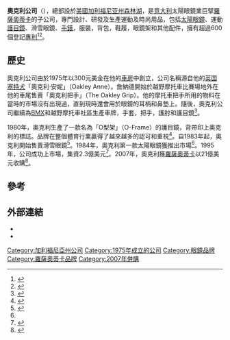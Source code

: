 {{Infobox company
| name = 奧克利公司<br>Oakley, Inc.
| logo = Oakley logo.svg
| logo_size = 120px
| type = [[私人公司|私人公司]]
| industry = {{ubl|[[太陽眼鏡|太陽眼鏡]]|[[服装|服装]]|[[運動用品|運動用品]]}}
| foundation = {{start date and age|1975}}
| image = File:Oakleyheadquarters.jpg
| image_caption = 總部大樓
| founder = {{le|吉姆·詹納德|Jim Jannard}}
| location_city = [[加利福尼亚州|加利福尼亚州]]{{le|山麓牧場|Foothill Ranch, Lake Forest, California}}
| location_country = [[美国|美国]] 
| key_people = 吉姆·詹納德：總裁<ref>{{cite web |url=http://investor.oakley.com/phoenix.zhtml?c=67365&p=irol-govManage |title=Oakley Profile |publisher=Investor.oakley.com |accessdate=2012-04-19 |archive-url=https://web.archive.org/web/20061018134218/http://investor.oakley.com/phoenix.zhtml?c=67365&p=irol-govManage |archive-date=2006-10-18 |dead-url=yes }}</ref>
| parent = [[羅薩奧蒂卡|羅薩奧蒂卡]]
| homepage = {{URL|http://www.oakley.com|www.oakley.com}}
}}
'''奧克利公司'''（{{lang-en|Oakley, Inc.}}），總部設於[[美國|美國]][[加利福尼亚州|加利福尼亚州]][[森林湖_(加利福尼亚州)|森林湖]]，是[[意大利|意大利]]太陽眼鏡業巨擘[[羅薩奧蒂卡|羅薩奧蒂卡]]的子公司，專門設計、研發及生產運動及時尚用品，包括[[太陽眼鏡|太陽眼鏡]]、運動[[護目鏡|護目鏡]]、滑雪眼鏡、[[手錶|手錶]]，服裝，背包，鞋履，眼鏡架和其他配件，擁有超過600個登記[[專利|專利]]<ref>{{cite web|title=Oakley Company Profile|url=http://www.oakley.com/en/?nav=TN-Oakley|accessdate=2016-07-31|archive-date=2018-09-06|archive-url=https://web.archive.org/web/20180906021548/https://www.oakley.com/en/?nav=TN-Oakley|dead-url=no}}</ref><ref>{{Cite web|url=https://www.sec.gov/Archives/edgar/data/946356/000089256907001415/a35754e8vk.htm|title=Oakley, Inc.|website=www.sec.gov|access-date=2017-05-26|archive-date=2017-08-07|archive-url=https://web.archive.org/web/20170807234331/https://www.sec.gov/Archives/edgar/data/946356/000089256907001415/a35754e8vk.htm|dead-url=no}}</ref>。

== 歷史==
奧克利公司由{{le|吉姆·詹納德|Jim Jannard}}於1975年以300元美金在他的[[車房|車房]]中創立，公司名稱源自他的[[英国塞特犬|英国塞特犬]]「奧克利·安妮」（Oakley Anne）。詹納德開始於越野摩托車比賽場地外在他的車尾售賣「奧克利把手」（The Oakley Grip）。他的摩托車把手所用的物料在當時的市場沒有出現過，直到現時還會用於眼鏡的耳柄和鼻墊上。隨後，奧克利公司繼續為[[BMX|BMX]]和越野摩托車社區生產車牌，手套，把手，護肘和護目鏡<ref name="Caldwell2014">{{cite book|last=Caldwell|first=Michael|title=The Unknown Billionaires: The life stories of 50 self-made men and women|url=https://books.google.com/books?id=6n3_AwAAQBAJ&pg=PT84|date=2014-07-11|publisher=eBookPartnership.com|isbn=978-0-9784620-8-6|pages=84–89|access-date=2020-10-29|archive-date=2019-04-27|archive-url=https://web.archive.org/web/20190427022830/https://books.google.com/books?id=6n3_AwAAQBAJ&pg=PT84|dead-url=no}}</ref>。

1980年，奧克利生產了一款名為「O型架」（O-Frame）的護目鏡，背帶印上奧克利的標誌。品牌在整個體育行業贏得了越來越多的認可和重視<ref>{{cite web |url=http://oakley.com/innovation/history |title=Oakley History |publisher=Oakley.com |accessdate=2012-04-19 |archive-date=2012-04-19 |archive-url=https://web.archive.org/web/20120419161257/http://www.oakley.com/innovation/history |dead-url=yes }}</ref>。自1983年起，奧克利開始售賣滑雪眼鏡<ref name="Oakley Inc">{{cite web|url=http://www.fundinguniverse.com/company-histories/Oakley-Inc-Company-History.html|title=Oakley Inc.|accessdate=2010-06-09|archive-date=2012-04-19|archive-url=https://web.archive.org/web/20120419131227/http://www.fundinguniverse.com/company-histories/Oakley-Inc-Company-History.html|dead-url=no}}</ref>。1984年，奧克利第一款太陽眼鏡獲推出市場<ref name="Caldwell2014"/>。1995年，公司成功上市場，集資2.3億美元<ref name="LA Times: A Trip to Planet Oakley">{{cite web|url=http://articles.latimes.com/1997-03-16/magazine/tm-38675_1_oakley-sunglasses|title=LA Times: A Trip to Planet Oakley|work=LA Times|accessdate=2012-11-04|first=Ed|last=Leibowitz|archive-date=2013-03-21|archive-url=https://web.archive.org/web/20130321002147/http://articles.latimes.com/1997-03-16/magazine/tm-38675_1_oakley-sunglasses|dead-url=no}}</ref>。2007年，奧克利獲[[羅薩奧蒂卡|羅薩奧蒂卡]]以21億美元收購<ref>{{cite web |url=https://www.forbes.com/2007/06/21/luxottica-oakley-update-markets-equity-cx_vr_0621markets21.html |title=Luxottica's Shade-less Deal With Oakley |work=Forbes |date= |accessdate=2013-08-13 |archive-date=2019-04-27 |archive-url=https://web.archive.org/web/20190427022701/https://www.forbes.com/2007/06/21/luxottica-oakley-update-markets-equity-cx_vr_0621markets21.html |dead-url=no }}</ref>。

== 參考 ==
{{reflist}}

== 外部連結 ==
{{commonscat|Oakley, Inc.}}
*{{official website|http://www.oakley.com/}}
*{{webarchive |url=https://web.archive.org/web/19961224132136/http://www.oakley.com/ |date=1996-12-24 |title=Oakley, Inc. }}

[[Category:加利福尼亞州公司|Category:加利福尼亞州公司]]
[[Category:1975年成立的公司|Category:1975年成立的公司]]
[[Category:眼鏡品牌|Category:眼鏡品牌]]
[[Category:羅薩奧蒂卡品牌|Category:羅薩奧蒂卡品牌]]
[[Category:2007年併購|Category:2007年併購]]